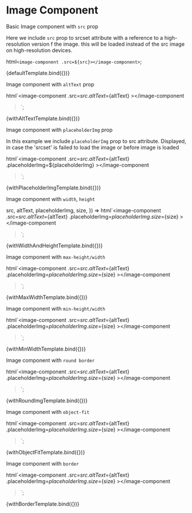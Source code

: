 
<Meta title="Images" />

# Image Component

Basic Image component with `src` prop

Here we include `src` prop to srcset attribute
with a reference to a high-resolution version
f the image. this will be loaded instead of the src
image on high-resolution devices.

  html`<image-component .src=${src}></image-component>`;

<Canvas>
  <Story
    name="default"
    args={{
      src: 'https://i.ibb.co/yBV3M1C/planet.jpg',
    }}
  >
    {defaultTemplate.bind({})}
  </Story>
</Canvas>

Image component with `altText` prop

  html`<image-component .src=${src} .altText=${altText}
    ><image-component></image-component
  ></image-component>`;

<Canvas>
  <Story
    name="AltText"
    args={{
      src: 'https://i.ibb.co/yBV3M1C/planet.jpg',
      altText: 'background image',
    }}
  >
    {withAltTextTemplate.bind({})}
  </Story>
</Canvas>

Image component with `placeholderImg` prop

In this example we include `placeholderImg` prop to
src attribute. Displayed, in case the 'srcset' is
failed to load the image or before image is loaded

  html`<image-component
    .src=${src}
    .altText=${altText}
    .placeholderImg=${placeholderImg}
    ><image-component></image-component
  ></image-component>`;

<Canvas>
  <Story
    name="PlaceHolder Image"
    args={{
      src: 'https://i.ibb.co/yBV3M1C/planet.jpg',
      altText: 'background image',
      placeholderImg: 'https://i.ibb.co/yBV3M1C/planet-mini.jpg',
    }}
  >
    {withPlaceholderImgTemplate.bind({})}
  </Story>
</Canvas>

Image component with `width`, `height`

  src,
  altText,
  placeholderImg,
  size,
}) =>
  html`<image-component
    .src=${src}
    .altText=${altText}
    .placeholderImg=${placeholderImg}
    .size=${size}
    ><image-component></image-component
  ></image-component>`;

<Canvas>
  <Story
    name="Height and Width"
    args={{
      src: 'https://i.ibb.co/yBV3M1C/planet.jpg',
      altText: 'background image',
      placeholderImg: 'https://i.ibb.co/yBV3M1C/planet-mini.jpg',
      size: {
        width: '20%',
        height: '200px',
      },
    }}
  >
    {withWidthAndHeightTemplate.bind({})}
  </Story>
</Canvas>

Image component with `max-height/width`

  html`<image-component
    .src=${src}
    .altText=${altText}
    .placeholderImg=${placeholderImg}
    .size=${size}
    ><image-component></image-component
  ></image-component>`;

<Canvas>
  <Story
    name="Max Height/Width"
    args={{
      src: 'https://i.ibb.co/yBV3M1C/planet.jpg',
      altText: 'background image',
      placeholderImg: 'https://i.ibb.co/yBV3M1C/planet-mini.jpg',
      size: {
        maxWidth: '100%',
        height: 'auto',
      },
    }}
  >
    {withMaxWidthTemplate.bind({})}
  </Story>
</Canvas>

Image component with `min-height/width`

  html`<image-component
    .src=${src}
    .altText=${altText}
    .placeholderImg=${placeholderImg}
    .size=${size}
    ><image-component></image-component
  ></image-component>`;

<Canvas>
  <Story
    name="Min Height/Width"
    args={{
      src: 'https://i.ibb.co/yBV3M1C/planet.jpg',
      altText: 'background image',
      placeholderImg: 'https://i.ibb.co/yBV3M1C/planet-mini.jpg',
      size: {
        minHeight: '100px',
      },
    }}
  >
    {withMinWidthTemplate.bind({})}
  </Story>
</Canvas>

Image component with `round border`

  html`<image-component
    .src=${src}
    .altText=${altText}
    .placeholderImg=${placeholderImg}
    .size=${size}
    ><image-component></image-component
  ></image-component>`;

<Canvas>
  <Story
    name="Round image"
    args={{
      src: 'https://i.ibb.co/yBV3M1C/planet.jpg',
      altText: 'background image',
      placeholderImg: 'https://i.ibb.co/yBV3M1C/planet-mini.jpg',
      size: {
        rounded: true,
      },
    }}
  >
    {withRoundImgTemplate.bind({})}
  </Story>
</Canvas>

Image component with `object-fit`

  html`<image-component
    .src=${src}
    .altText=${altText}
    .placeholderImg=${placeholderImg}
    .size=${size}
    ><image-component></image-component
  ></image-component>`;

<Canvas>
  <Story
    name="Object Fit"
    args={{
      src: 'https://i.ibb.co/yBV3M1C/planet.jpg',
      altText: 'background image',
      placeholderImg: 'https://i.ibb.co/yBV3M1C/planet-mini.jpg',
      size: {
        objectFit: 'cover',
      },
    }}
  >
    {withObjectFitTemplate.bind({})}
  </Story>
</Canvas>

Image component with `border`

  html`<image-component
    .src=${src}
    .altText=${altText}
    .placeholderImg=${placeholderImg}
    .size=${size}
    ><image-component></image-component
  ></image-component>`;

<Canvas>
  <Story
    name="border"
    args={{
      src: 'https://i.ibb.co/yBV3M1C/planet.jpg',
      altText: 'background image',
      placeholderImg: 'https://i.ibb.co/yBV3M1C/planet-mini.jpg',
      size: {
        border: {
          type: 'solid',
          color: 'yellow',
          width: '10px',
        },
        rounded: true,
      },
    }}
  >
    {withBorderTemplate.bind({})}
  </Story>
</Canvas>
